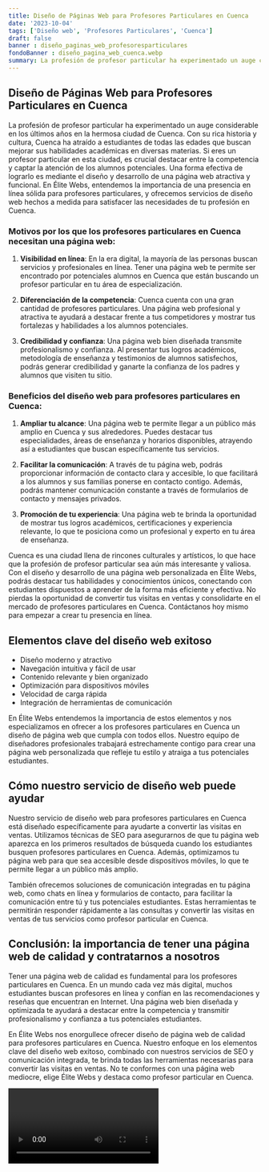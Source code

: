 ```yaml
---
title: Diseño de Páginas Web para Profesores Particulares en Cuenca
date: '2023-10-04'
tags: ['Diseño web', 'Profesores Particulares', 'Cuenca']
draft: false
banner : diseño_paginas_web_profesoresparticulares
fondoBanner : diseño_pagina_web_cuenca.webp
summary: La profesión de profesor particular ha experimentado un auge considerable en los últimos años en la hermosa ciudad de Cuenca. Con su rica historia y cultura, Cuenca ha atraído a estudiantes de todas las edades que buscan mejorar sus habilidades académicas en diversas materias. Si eres un profesor particular en esta ciudad, es crucial destacar entre la competencia y captar la atención de los alumnos potenciales. Una forma efectiva de lograrlo es mediante el diseño y desarrollo de una página web atractiva y funcional. En Élite Webs, entendemos la importancia de una presencia en línea sólida para profesores particulares, y ofrecemos servicios de diseño web hechos a medida para satisfacer las necesidades de tu profesión en Cuenca.
---
```


## Diseño de Páginas Web para Profesores Particulares en Cuenca

La profesión de profesor particular ha experimentado un auge considerable en los últimos años en la hermosa ciudad de Cuenca. Con su rica historia y cultura, Cuenca ha atraído a estudiantes de todas las edades que buscan mejorar sus habilidades académicas en diversas materias. Si eres un profesor particular en esta ciudad, es crucial destacar entre la competencia y captar la atención de los alumnos potenciales. Una forma efectiva de lograrlo es mediante el diseño y desarrollo de una página web atractiva y funcional. En Élite Webs, entendemos la importancia de una presencia en línea sólida para profesores particulares, y ofrecemos servicios de diseño web hechos a medida para satisfacer las necesidades de tu profesión en Cuenca.

### Motivos por los que los profesores particulares en Cuenca necesitan una página web:

1. **Visibilidad en línea**: En la era digital, la mayoría de las personas buscan servicios y profesionales en línea. Tener una página web te permite ser encontrado por potenciales alumnos en Cuenca que están buscando un profesor particular en tu área de especialización.

2. **Diferenciación de la competencia**: Cuenca cuenta con una gran cantidad de profesores particulares. Una página web profesional y atractiva te ayudará a destacar frente a tus competidores y mostrar tus fortalezas y habilidades a los alumnos potenciales.

3. **Credibilidad y confianza**: Una página web bien diseñada transmite profesionalismo y confianza. Al presentar tus logros académicos, metodología de enseñanza y testimonios de alumnos satisfechos, podrás generar credibilidad y ganarte la confianza de los padres y alumnos que visiten tu sitio.

### Beneficios del diseño web para profesores particulares en Cuenca:

1. **Ampliar tu alcance**: Una página web te permite llegar a un público más amplio en Cuenca y sus alrededores. Puedes destacar tus especialidades, áreas de enseñanza y horarios disponibles, atrayendo así a estudiantes que buscan específicamente tus servicios.

2. **Facilitar la comunicación**: A través de tu página web, podrás proporcionar información de contacto clara y accesible, lo que facilitará a los alumnos y sus familias ponerse en contacto contigo. Además, podrás mantener comunicación constante a través de formularios de contacto y mensajes privados.

3. **Promoción de tu experiencia**: Una página web te brinda la oportunidad de mostrar tus logros académicos, certificaciones y experiencia relevante, lo que te posiciona como un profesional y experto en tu área de enseñanza.

Cuenca es una ciudad llena de rincones culturales y artísticos, lo que hace que la profesión de profesor particular sea aún más interesante y valiosa. Con el diseño y desarrollo de una página web personalizada en Élite Webs, podrás destacar tus habilidades y conocimientos únicos, conectando con estudiantes dispuestos a aprender de la forma más eficiente y efectiva. No pierdas la oportunidad de convertir tus visitas en ventas y consolidarte en el mercado de profesores particulares en Cuenca. Contáctanos hoy mismo para empezar a crear tu presencia en línea.

<GifSeo />

<Cta />

## Elementos clave del diseño web exitoso

- Diseño moderno y atractivo
- Navegación intuitiva y fácil de usar
- Contenido relevante y bien organizado
- Optimización para dispositivos móviles
- Velocidad de carga rápida
- Integración de herramientas de comunicación

En Élite Webs entendemos la importancia de estos elementos y nos especializamos en ofrecer a los profesores particulares en Cuenca un diseño de página web que cumpla con todos ellos. Nuestro equipo de diseñadores profesionales trabajará estrechamente contigo para crear una página web personalizada que refleje tu estilo y atraiga a tus potenciales estudiantes.

## Cómo nuestro servicio de diseño web puede ayudar

Nuestro servicio de diseño web para profesores particulares en Cuenca está diseñado específicamente para ayudarte a convertir las visitas en ventas. Utilizamos técnicas de SEO para asegurarnos de que tu página web aparezca en los primeros resultados de búsqueda cuando los estudiantes busquen profesores particulares en Cuenca. Además, optimizamos tu página web para que sea accesible desde dispositivos móviles, lo que te permite llegar a un público más amplio.

También ofrecemos soluciones de comunicación integradas en tu página web, como chats en línea y formularios de contacto, para facilitar la comunicación entre tú y tus potenciales estudiantes. Estas herramientas te permitirán responder rápidamente a las consultas y convertir las visitas en ventas de tus servicios como profesor particular en Cuenca.

## Conclusión: la importancia de tener una página web de calidad y contratarnos a nosotros

Tener una página web de calidad es fundamental para los profesores particulares en Cuenca. En un mundo cada vez más digital, muchos estudiantes buscan profesores en línea y confían en las recomendaciones y reseñas que encuentran en Internet. Una página web bien diseñada y optimizada te ayudará a destacar entre la competencia y transmitir profesionalismo y confianza a tus potenciales estudiantes.

En Élite Webs nos enorgullece ofrecer diseño de página web de calidad para profesores particulares en Cuenca. Nuestro enfoque en los elementos clave del diseño web exitoso, combinado con nuestros servicios de SEO y comunicación integrada, te brinda todas las herramientas necesarias para convertir las visitas en ventas. No te conformes con una página web mediocre, elige Élite Webs y destaca como profesor particular en Cuenca.

<Video />

<CtaBot job='Profesores Particulares' city='Cuenca'/>

<Gmaps query='Cuenca+españa+maps' />